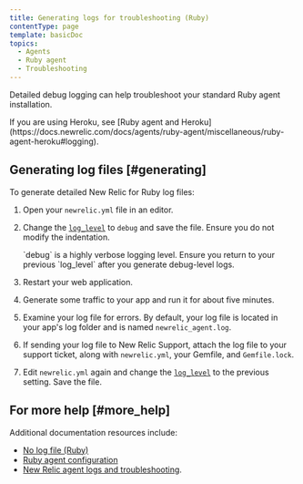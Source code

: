 ```yaml
---
title: Generating logs for troubleshooting (Ruby)
contentType: page
template: basicDoc
topics:
  - Agents
  - Ruby agent
  - Troubleshooting
---
```


Detailed debug logging can help troubleshoot your standard Ruby agent installation.

<Callout variant="important">
  If you are using Heroku, see [Ruby agent and Heroku](https://docs.newrelic.com/docs/agents/ruby-agent/miscellaneous/ruby-agent-heroku#logging).
</Callout>

## Generating log files [#generating]

To generate detailed New Relic for Ruby log files:

1. Open your `newrelic.yml` file in an editor.
2. Change the [`log_level`](/docs/agents/ruby-agent/installation-configuration/ruby-agent-configuration#log_level) to `debug` and save the file. Ensure you do not modify the indentation.

   <Callout variant="important">
     `debug` is a highly verbose logging level. Ensure you return to your previous `log_level` after you generate debug-level logs.
   </Callout>
3. Restart your web application.
4. Generate some traffic to your app and run it for about five minutes.
5. Examine your log file for errors. By default, your log file is located in your app's log folder and is named `newrelic_agent.log`.
6. If sending your log file to New Relic Support, attach the log file to your support ticket, along with `newrelic.yml`, your Gemfile, and `Gemfile.lock`.
7. Edit `newrelic.yml` again and change the [`log_level`](/docs/agents/ruby-agent/installation-configuration/ruby-agent-configuration#log_level) to the previous setting. Save the file.

## For more help [#more_help]

Additional documentation resources include:

* [No log file (Ruby)](https://docs.newrelic.com/docs/agents/ruby-agent/troubleshooting/no-log-file-ruby)
* [Ruby agent configuration](https://docs.newrelic.com/docs/agents/ruby-agent/installation-configuration/ruby-agent-configuration)
* [New Relic agent logs and troubleshooting](/docs/agents/manage-apm-agents/troubleshooting/new-relic-agent-logs-troubleshooting).
